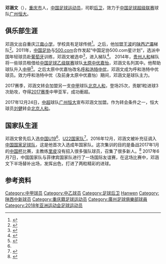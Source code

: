 {{noteTA|G1=足球}}
{{Infobox football biography
| playername = 邓涵文
| image = 
| fullname = 邓涵文
| dateofbirth = {{Birth date and age|1995|1|8}}
| cityofbirth = [[重庆市|重庆市]]
| countryofbirth = [[中国|中国]]
| currentclub = [[广州恒大|广州恒大]]
| clubnumber = 23
| height = {{height|m=1.78}}
| position = [[足球后卫|后卫]]
| youthyears1 = ?–2013
| youthclubs1 = [[贵州人和|贵州人和]]
| years1 = 2014–2016
| clubs1 = [[呼和浩特中优|呼和浩特中优]]
| caps1  = 68
| goals1 = 2
| years2 = 2017
| clubs2 = [[北京人和|北京人和]]
| caps2  = 25
| goals2 = 1
| years3 = 2018–
| clubs3 = [[广州恒大|广州恒大]]
| caps3  = 17
| goals3 = 1
| nationalyears1 = 2017–
| nationalteam1 = {{fb|CHN}}
| nationalcaps1 = 10
| nationalgoals1 = 2
| pcupdate = 2018年10月8日
| ntupdate = 2018年6月2日
}}
'''邓涵文'''（{{bd|1995年|1月8日|||}}），[[重庆市|重庆市]]人，[[中国|中国]][[足球|足球]][[运动员|运动员]]，司职[[足球后卫|后卫]]，效力于[[中国足球超级联赛|中国足球超级联赛]]球队[[广州恒大|广州恒大]]。

==俱乐部生涯==

邓涵文出自重庆[[江南小学|江南小学]]，学校具有足球传统<ref>{{cite news|title=校园足球的“江南现象”(组图)|url=http://news.163.com/15/1106/06/B7NF18RE00014AED.html|accessdate=2016-12-27|work=重庆日报|date=2015-11-06|archive-date=2017-10-09|archive-url=https://web.archive.org/web/20171009144018/http://news.163.com/15/1106/06/B7NF18RE00014AED.html|dead-url=no}}</ref>。之后，他加盟[[王波_(足球教练)|王波]]的[[陕西浐灞|陕西浐灞]]梯队<ref>{{cite news|title=王波:笑看球场上金戈铁马|url=http://difang.gmw.cn/newspaper/2015-06/17/content_107345917.htm|accessdate=2016-12-27|work=内蒙古晨报|date=2015-06-17|archive-date=2017-01-10|archive-url=https://web.archive.org/web/20170110020344/http://difang.gmw.cn/newspaper/2015-06/17/content_107345917.htm|dead-url=no}}</ref>。2011年，[[中国足协|中国足协]]与[[500.com|500.com]]合作发起“中国足协500.com星计划”，选派中国年轻球员赴[[葡萄牙|葡萄牙]]训练，邓涵文被选中<ref>{{cite news|title=浐灞七小将赴葡萄牙留学|url=http://news.163.com/11/0827/05/7CEK3QJG00014AED.html|accessdate=2016-12-27|work=西安日报|date=2011-08-27|archive-url=https://web.archive.org/web/20170110015033/http://news.163.com/11/0827/05/7CEK3QJG00014AED.html|archive-date=2017-01-10|dead-url=yes}}</ref>，进入{{le|葡萄牙足球锦标联赛|Campeonato de Portugal (league)}}{{le|皇家体育俱乐部|Real S.C.}}梯队<ref>{{cite news|title=中国足球少年留洋葡萄牙调查：1700万的乱局|url=http://sports.qq.com/a/20130107/000872_all.htm|accessdate=2016-12-27|work=腾讯体育|date=2013-01-07|archive-date=2017-10-09|archive-url=https://web.archive.org/web/20171009144309/http://sports.qq.com/a/20130107/000872_all.htm|dead-url=no}}</ref>。
2014年，[[贵州人和|贵州人和]]梯队将一些球员租借给[[中国足球乙级联赛|中国足球乙级联赛]]球队[[太原中优嘉怡|太原中优嘉怡]]，邓涵文名列其中。他帮助球队升入[[中甲|中甲]]<ref name=zjxj>{{cite news|title=解读中甲新军:赣晋又见职业队 联盛冲3年终成功|url=http://sports.163.com/14/1018/18/A8S140J600051C8L.html|accessdate=2016-12-27|work=网易体育|date=2014-10-18|archive-date=2017-10-09|archive-url=https://web.archive.org/web/20171009143931/http://sports.163.com/14/1018/18/A8S140J600051C8L.html|dead-url=no}}</ref>。之后太原中优嘉怡改名[[呼和浩特中优|呼和浩特中优]]，邓涵文成为呼和浩特中优球员。效力呼和浩特中优（及前身太原中优嘉怡）期间，邓涵文是球队主力。

2017赛季，邓涵文转会加盟另一支[[中甲|中甲]]球队[[北京人和|北京人和]]，登场25次，贡献1粒进球3次助攻，夺得[[2017年中国足球甲级联赛|2017赛季]]中甲亚军，成功衝超。

2017年12月24日，[[中超|中超]]球队[[广州恒大|广州恒大]]宣布邓涵文加盟。作为转会条件之一，恒大球员[[刘健|刘健]]转会[[北京人和|北京人和]]。

==国家队生涯==

邓涵文曾先后入选[[中国19岁以下国家足球队|中国U19]]<ref name=zjxj/>、[[中国22岁以下国家足球队|U22国家队]]<ref>{{cite news|title=中优球员首秀U22国家队|url=http://sports.sina.com.cn/lotterydatapush/nmtc/bdss/2016-10-11/doc-ifxwrhpn9641818.shtml|accessdate=2016-12-27|work=新浪彩票|date=2016-10-11|archive-date=2017-01-09|archive-url=https://web.archive.org/web/20170109185509/http://sports.sina.com.cn/lotterydatapush/nmtc/bdss/2016-10-11/doc-ifxwrhpn9641818.shtml|dead-url=no}}</ref>。2016年12月，邓涵文被补充征调入[[中国国家足球队|中国国家足球队]]，这是他首次入选成年国家队。这次集训的目的是备战2017年1月的[[2017年中国杯足球赛|中国杯]]比赛，主教练[[里皮|里皮]]没有招入很多强队球员，召集了很多新人。<ref>{{cite news|title=国足中国杯补充名单曝光 池文一+U22小将入选|url=http://news.xinhuanet.com/sports/2016-12/27/c_1120195232.htm|accessdate=2016-12-27|agency=新浪体育|date=2016-12-27|archive-date=2017-01-10|archive-url=https://web.archive.org/web/20170110015025/http://news.xinhuanet.com/sports/2016-12/27/c_1120195232.htm|dead-url=no}}</ref>
2017年6月7日，中国国家队与菲律宾国家队进行了一场国际友谊赛，在这场比赛中，邓涵文下半场替补出场，发挥出色，打进了两粒精彩的进球。

== 参考资料 ==
{{reflist|2}}

{{2018年亚足联U23锦标赛中国参赛名单}}
{{2018年亚运会男子足球中国参赛名单}}
{{2014年中乙分类名单太原嘉怡}}
{{2015年中甲分类名单内蒙古}}
{{2016年中甲分类名单内蒙古}}
{{2017年中甲分类名单北京人和}}
{{2018年中超分类名单广州恒大}}
{{2019年中超分类名单广州恒大}}
{{2020年中超分类名单广州恒大}}
{{2021年中超分类名单广州队}}
{{2022年中超分类名单武汉三镇}}

{{DEFAULTSORT:Deng Hanwen}}
[[Category:中甲球员|Category:中甲球员]]
[[Category:中乙球员|Category:中乙球员]]
[[Category:足球后卫|Category:足球后卫]]
[[Category:邓姓|Hanwen]]
[[Category:陕西中新球员|Category:陕西中新球员]]
[[Category:重庆籍足球运动员|Category:重庆籍足球运动员]]
[[Category:廣州足球俱樂部球員|Category:廣州足球俱樂部球員]]
[[Category:2018年亚洲运动会足球运动员|Category:2018年亚洲运动会足球运动员]]